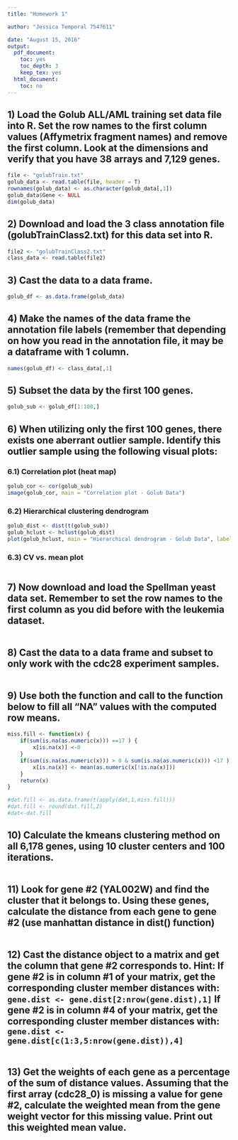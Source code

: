 ```yaml
---
title: "Homework 1"

author: "Jessica Temporal 7547611"

date: "August 15, 2016"
output:
  pdf_document:
    toc: yes
    toc_depth: 3
    keep_tex: yes
  html_document:
    toc: no
---
```

\newpage

## 1) Load the Golub ALL/AML training set data file into R. Set the row names to the first column values (Affymetrix fragment names) and remove the first column. Look at the dimensions and verify that you have 38 arrays and 7,129 genes.
```r
file <- "golubTrain.txt"
golub_data <- read.table(file, header = T)
rownames(golub_data) <- as.character(golub_data[,1])
golub_data$Gene <- NULL
dim(golub_data)
```

## 2) Download and load the 3 class annotation file (golubTrainClass2.txt) for this data set into R.
```r
file2 <- "golubTrainClass2.txt"
class_data <- read.table(file2)
```

## 3) Cast the data to a data frame.
```r
golub_df <- as.data.frame(golub_data)
```

## 4) Make the names of the data frame the annotation file labels (remember that depending on how you read in the annotation file, it may be a dataframe with 1 column.
```r
names(golub_df) <- class_data[,1]
```

## 5) Subset the data by the first 100 genes.
```r
golub_sub <- golub_df[1:100,]
```
\newpage

## 6) When utilizing only the first 100 genes, there exists one aberrant outlier sample. Identify this outlier sample using the following visual plots:

### 6.1) Correlation plot (heat map)
```r
golub_cor <- cor(golub_sub)
image(golub_cor, main = "Correlation plot - Golub Data")
```
\newpage

### 6.2) Hierarchical clustering dendrogram
```r
golub_dist <- dist(t(golub_sub))
golub_hclust <- hclust(golub_dist)
plot(golub_hclust, main = "Hierarchical dendrogram - Golub Data", labels = c(1:38))
```
\newpage

### 6.3) CV vs. mean plot
```r

```

## 7) Now download and load the Spellman yeast data set.  Remember to set the row names to the first column as you did before with the leukemia dataset.
```r

```

## 8) Cast the data to a data frame and subset to only work with the cdc28 experiment samples.
```r

```

## 9) Use both the function and call to the function below to fill all “NA” values with the computed row means.
```r
miss.fill <- function(x) {
	if(sum(is.na(as.numeric(x))) ==17 ) {
		x[is.na(x)] <-0
	}
	if(sum(is.na(as.numeric(x))) > 0 & sum(is.na(as.numeric(x))) <17 ) {
        x[is.na(x)] <- mean(as.numeric(x[!is.na(x)]))
	}
	return(x)
}

#dat.fill <- as.data.frame(t(apply(dat,1,miss.fill)))
#dat.fill <- round(dat.fill,2)
#dat<-dat.fill
```

## 10) Calculate the kmeans clustering method on all 6,178 genes, using 10 cluster centers and 100 iterations.
```r

```

## 11) Look for gene #2 (YAL002W) and find the cluster that it belongs to.  Using these genes, calculate the distance from each gene to gene #2 (use manhattan distance in dist() function)
```r

```

## 12) Cast the distance object to a matrix and get the column that gene #2 corresponds to.  Hint: If gene #2 is in column #1 of your matrix, get the corresponding cluster member distances with: `gene.dist <- gene.dist[2:nrow(gene.dist),1]` If gene #2 is in column #4 of your matrix, get the corresponding cluster member distances with: `gene.dist <- gene.dist[c(1:3,5:nrow(gene.dist)),4]`
```r

```

## 13) Get the weights of each gene as a percentage of the sum of distance values. Assuming that the first array (cdc28_0) is missing a value for gene #2, calculate the weighted mean from the gene weight vector for this missing value. Print out this weighted mean value.
```r

```
